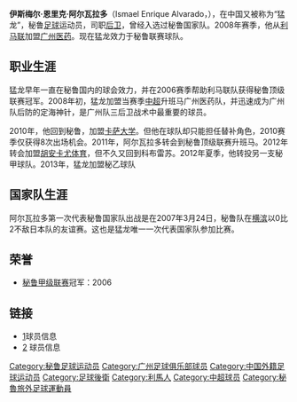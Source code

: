 {{Football player infobox
| playername = 伊斯梅尔·恩里克·阿尔瓦拉多
| image = [[File:Ismael_Enrique_Alvarado.JPG|280px]]
| fullname = 伊斯梅尔·恩里克·阿尔瓦拉多
| height = {{height|m=1.82}}
| nickname = 
| dateofbirth = {{Birth date and age|year=1980|month=10|day=22}}
| cityofbirth = [[利马|利马]]
| countryofbirth = {{PER}}
| currentclub = {{tsl|en|Los Caimanes de Puerto Etén||洛斯凯曼尼斯}}
| clubnumber = 
| position = [[后卫_(足球)|后卫]]
| youthyears = 
| youthclubs = 
| years = 2000<br/>2001<br/>2002-04<br/>2005<br/>2006-07<br/>2008-09<br/>2010<br/>2011<br/>2012<br/>2012<br/>2012<br/>2013-
| clubs = [[士砵亭水晶|水晶竞技]]<br/>[[施恩施雅奴體育會|薛辛亚奴]]<br/>{{tsl|en|Estudiantes de Medicina||医学生}}<br/>{{tsl|en|Coronel Bolognesi||保洛尼斯}}<br/>[[利馬聯|利马联]]<br/>[[广州医药|广州医药]]<br/>[[塞萨尔巴列霍大学竞技俱乐部|卡萨大学]]<br/>{{tsl|en|Cobresol FBC||科布雷苏}}<br/>[[万卡约体育|胡安卡尤体育]]<br/>{{tsl|en|Cobresol FBC||科布雷苏}}<br/>{{tsl|en|José Gálvez FBC||何塞贾维斯}} <br/>{{tsl|en|Los Caimanes de Puerto Etén||洛斯凯曼尼斯}}
| caps(goals) = {{0}}? (?)<br/>{{0}}? (?)<br/>{{0}}? (?)<br/>29 (0)<br/>50 (3)<br/>54 (0)<br/>{{0}}8 (0) <br/>18 (0) <br/>{{0}}0 (0) <br/>11 (0) <br/>10 (0) <br/>{{0}}0 (0)
| nationalyears = 2007
| nationalteam = {{fb|PER}}
| nationalcaps(goals) =1 (0)
}}
'''伊斯梅尔·恩里克·阿尔瓦拉多'''（Ismael Enrique Alvarado，{{bd|1980年|10月22日|catIdx=L}}），在中国又被称为“猛龙”，秘鲁[[足球|足球]]运动员，司职[[后卫_(足球)|后卫]]，曾经入选过秘鲁国家队。2008年赛季，他从[[利馬聯|利马联]]加盟[[广州医药|广州医药]]。现在猛龙效力于秘鲁联赛球队{{tsl|en|Los Caimanes de Puerto Etén||洛斯凯曼尼斯}}。

==职业生涯==
猛龙早年一直在秘鲁国内的球会效力，并在2006赛季帮助利马联队获得秘鲁顶级联赛冠军。2008年初，猛龙加盟当赛季[[中超|中超]]升班马广州医药队，并迅速成为广州队后防的定海神针，是广州队三后卫战术中最重要的球员。

2010年，他回到秘鲁，加盟[[塞萨尔巴列霍大学竞技俱乐部|卡萨大学]]。但他在球队却只能担任替补角色，2010赛季仅获得8次出场机会。2011年，阿尔瓦拉多转会到秘鲁顶级联赛升班马{{tsl|en|Cobresol FBC||科布雷苏}}。2012年转会加盟[[万卡约体育|胡安卡尤体育]]，但不久又回到科布雷苏。2012年夏季，他转投另一支秘甲球队{{tsl|en|José Gálvez FBC||何塞贾维斯}}。2013年，猛龙加盟秘乙球队

==国家队生涯==
阿尔瓦拉多第一次代表秘鲁国家队出战是在2007年3月24日，秘鲁队在[[横滨|横滨]]以0比2不敌日本队的友谊赛。这也是猛龙唯一一次代表国家队参加比赛。

==荣誉==
*[[秘魯足球甲級聯賽|秘鲁甲级联赛]]冠军：2006

==链接==
*[http://csldata.sports.sohu.com/player.php?regnum=MP01977]{{Wayback|url=http://csldata.sports.sohu.com/player.php?regnum=MP01977 |date=20111007000222 }}球员信息
*[http://www.national-football-teams.com/v2/player.php?id=17178] {{Wayback|url=http://www.national-football-teams.com/v2/player.php?id=17178 |date=20121005175151 }}球员信息

{{DEFAULTSORT:Alvarado,Ismael Enrique}}
[[Category:秘鲁足球运动员|Category:秘鲁足球运动员]]
[[Category:广州足球俱乐部球员|Category:广州足球俱乐部球员]]
[[Category:中国外籍足球运动员|Category:中国外籍足球运动员]]
[[Category:足球後衛|Category:足球後衛]]
[[Category:利馬人|Category:利馬人]]
[[Category:中超球员|Category:中超球员]]
[[Category:秘魯旅外足球運動員|Category:秘魯旅外足球運動員]]